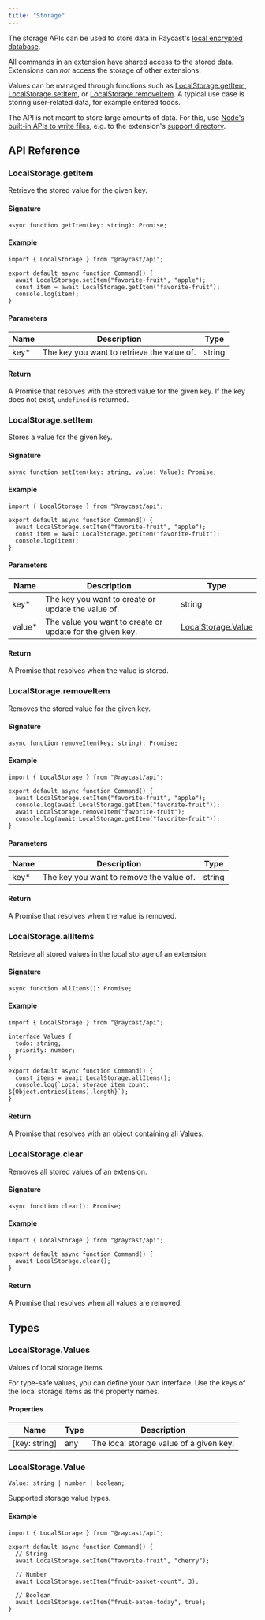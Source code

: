 ```yaml
---
title: "Storage"
---
```


The storage APIs can be used to store data in Raycast's [local encrypted database](/information/security#data-storage).

All commands in an extension have shared access to the stored data. Extensions can _not_ access the storage of other extensions.

Values can be managed through functions such as [LocalStorage.getItem](/api-reference/storage#localstorage.getitem), [LocalStorage.setItem](/api-reference/storage#localstorage.setitem), or [LocalStorage.removeItem](/api-reference/storage#localstorage.removeitem). A typical use case is storing user-related data, for example entered todos.

The API is not meant to store large amounts of data. For this, use [Node's built-in APIs to write files](https://nodejs.dev/learn/writing-files-with-nodejs), e.g. to the extension's [support directory](/api-reference/environment#environment).

## API Reference

### LocalStorage.getItem

Retrieve the stored value for the given key.

#### Signature

```
async function getItem(key: string): Promise;
```

#### Example

```
import { LocalStorage } from "@raycast/api";

export default async function Command() {
  await LocalStorage.setItem("favorite-fruit", "apple");
  const item = await LocalStorage.getItem("favorite-fruit");
  console.log(item);
}
```

#### Parameters

| Name  | Description                                | Type   |
| ----- | ------------------------------------------ | ------ |
| key\* | The key you want to retrieve the value of. | string |

#### Return

A Promise that resolves with the stored value for the given key. If the key does not exist, `undefined` is returned.

### LocalStorage.setItem

Stores a value for the given key.

#### Signature

```
async function setItem(key: string, value: Value): Promise;
```

#### Example

```
import { LocalStorage } from "@raycast/api";

export default async function Command() {
  await LocalStorage.setItem("favorite-fruit", "apple");
  const item = await LocalStorage.getItem("favorite-fruit");
  console.log(item);
}
```

#### Parameters

| Name    | Description                                               | Type                                                              |
| ------- | --------------------------------------------------------- | ----------------------------------------------------------------- |
| key\*   | The key you want to create or update the value of.        | string                                                            |
| value\* | The value you want to create or update for the given key. | [LocalStorage.Value](/api-reference/storage#localstorage.value) |

#### Return

A Promise that resolves when the value is stored.

### LocalStorage.removeItem

Removes the stored value for the given key.

#### Signature

```
async function removeItem(key: string): Promise;
```

#### Example

```
import { LocalStorage } from "@raycast/api";

export default async function Command() {
  await LocalStorage.setItem("favorite-fruit", "apple");
  console.log(await LocalStorage.getItem("favorite-fruit"));
  await LocalStorage.removeItem("favorite-fruit");
  console.log(await LocalStorage.getItem("favorite-fruit"));
}
```

#### Parameters

| Name  | Description                              | Type   |
| ----- | ---------------------------------------- | ------ |
| key\* | The key you want to remove the value of. | string |

#### Return

A Promise that resolves when the value is removed.

### LocalStorage.allItems

Retrieve all stored values in the local storage of an extension.

#### Signature

```
async function allItems(): Promise;
```

#### Example

```
import { LocalStorage } from "@raycast/api";

interface Values {
  todo: string;
  priority: number;
}

export default async function Command() {
  const items = await LocalStorage.allItems();
  console.log(`Local storage item count: ${Object.entries(items).length}`);
}
```

#### Return

A Promise that resolves with an object containing all [Values](/api-reference/storage#localstorage.values).

### LocalStorage.clear

Removes all stored values of an extension.

#### Signature

```
async function clear(): Promise;
```

#### Example

```
import { LocalStorage } from "@raycast/api";

export default async function Command() {
  await LocalStorage.clear();
}
```

#### Return

A Promise that resolves when all values are removed.

## Types

### LocalStorage.Values

Values of local storage items.

For type-safe values, you can define your own interface. Use the keys of the local storage items as the property names.

#### Properties

| Name            | Type | Description                             |
| --------------- | ---- | --------------------------------------- |
| \[key: string\] | any  | The local storage value of a given key. |

### LocalStorage.Value

```
Value: string | number | boolean;
```

Supported storage value types.

#### Example

```
import { LocalStorage } from "@raycast/api";

export default async function Command() {
  // String
  await LocalStorage.setItem("favorite-fruit", "cherry");

  // Number
  await LocalStorage.setItem("fruit-basket-count", 3);

  // Boolean
  await LocalStorage.setItem("fruit-eaten-today", true);
}
```